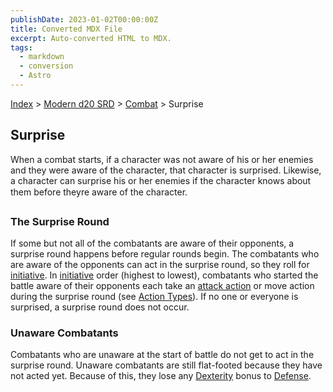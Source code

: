 ```yaml
---
publishDate: 2023-01-02T00:00:00Z
title: Converted MDX File
excerpt: Auto-converted HTML to MDX.
tags:
  - markdown
  - conversion
  - Astro
---
```


[Index](-index) > [Modern d20 SRD](modern-d20-srd-index) > [Combat](modern-d20-srd-combat-index) > Surprise

## Surprise

When a combat starts, if a character was not aware of his or her enemies and they were aware of the character, that character is surprised. Likewise, a character can surprise his or her enemies if the character knows about them before theyre aware of the character.

### The Surprise Round

If some but not all of the combatants are aware of their opponents, a surprise round happens before regular rounds begin. The combatants who are aware of the opponents can act in the surprise round, so they roll for [initiative](modern-d20-srd-combat-initiative). In [initiative](modern-d20-srd-combat-initiative) order (highest to lowest), combatants who started the battle aware of their opponents each take an [attack
action](modern-d20-srd-combat-attack-actions) or move action during the surprise round (see [Action
Types](modern-d20-srd-combat-action-types)). If no one or everyone is surprised, a surprise round does not occur.

### Unaware Combatants

Combatants who are unaware at the start of battle do not get to act in the surprise round. Unaware combatants are still flat-footed because they have not acted yet. Because of this, they lose any [Dexterity](modern-d20-srd-basics-ability-scores) bonus to [Defense](modern-d20-srd-combat-defense).
